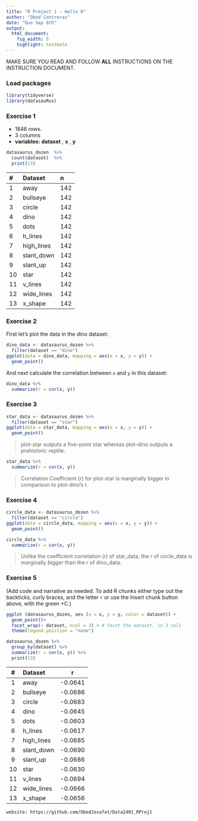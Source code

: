 ```yaml
---
title: "R Project 1 - Hello R"
author: "Obed Contreras"
date: "Due Sep 8th"
output: 
  html_document: 
    fig_width: 5
    highlight: textmate
---
```


MAKE SURE YOU READ AND FOLLOW **ALL** INSTRUCTIONS ON THE INSTRUCTION DOCUMENT. 

### Load packages

```r
library(tidyverse) 
library(datasauRus)
```


### Exercise 1

- 1846 rows. 
- 3 columns
- **variables:** **dataset** , **x** , **y**
```r
datasaurus_dozen  %>% 
  count(dataset)  %>%
  print(13)
```

| # | Dataset | n | 
|:--|:--|:--|
| 1 |away | 142 |
| 2 | bullseye | 142|
| 3 | circle | 142|
| 4 | dino | 142|
| 5 | dots | 142|
| 6 | h_lines | 142|
| 7 | high_lines | 142|
| 8 | slant_down | 142|
| 9 | slant_up | 142|
| 10 | star | 142|
| 11 | v_lines | 142|
| 12 | wide_lines | 142|
| 13 | x_shape | 142|


### Exercise 2

First let's plot the data in the dino dataset:

```r
dino_data <- datasaurus_dozen %>%
  filter(dataset == "dino")
ggplot(data = dino_data, mapping = aes(x = x, y = y)) +
  geom_point()

```

And next calculate the correlation between `x` and `y` in this dataset:

```r
dino_data %>%
  summarize(r = cor(x, y))
```

### Exercise 3

```r
star_data <- datasaurus_dozen %>%
  filter(dataset == "star")
ggplot(data = star_data, mapping = aes(x = x, y = y)) +
  geom_point()

```

> plot-star outputs a five-point star whereas plot-dino outputs a prehistoric reptile. 
 
```r
star_data %>%
  summarize(r = cor(x, y))

```
> Correlation Coefficient (r) for plot-star is marginally bigger in comparison to plot-dino's r.

### Exercise 4

```r
circle_data <- datasaurus_dozen %>%
  filter(dataset == "circle")
ggplot(data = circle_data, mapping = aes(x = x, y = y)) +
  geom_point()

```

```r
circle_data %>%
  summarize(r = cor(x, y))

```
> Unlike the coefficient correlation (r) of star_data, the r of circle_data is marginally *bigger* than the r of dino_data. 


### Exercise 5

(Add code and narrative as needed. To add R chunks either type out the backticks, curly braces, and the letter `r` or use the Insert chunk button above, with the green +C.)

```r
ggplot (datasaurus_dozen, aes (x = x, y = y, color = dataset)) + 
  geom_point()+
  facet_wrap(~ dataset, ncol = 3) + # facet the dataset, in 3 cols 
  theme(legend.position = "none")
``` 

```r
datasaurus_dozen %>%
  group_by(dataset) %>%
  summarize(r = cor(x, y)) %>%
  print(13)
```
| # | Dataset | r |
| :--: | :-- | :--: |
| 1 | away | -0.0641 |
| 2 | bullseye | -0.0686 |
| 3 | circle | -0.0683 |
| 4 | dino | -0.0645 |
| 5 | dots | -0.0603 |
| 6 | h_lines | -0.0617 |
| 7 | high_lines | -0.0685 |
| 8 | slant_down | -0.0690 |
| 9 | slant_up | -0.0686 |
| 10 | star | -0.0630 |
| 11 | v_lines | -0.0694 |
| 12 | wide_lines | -0.0666 |
| 13 | x_shape | -0.0656 |


```
website: https://github.com/ObedJosafat/Data2401_RProj1
```


